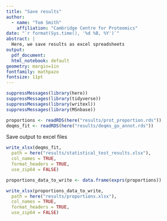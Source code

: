 ```yaml
---
title: "Save results"
author:
  - name: "Tom Smith"
    affiliation: "Cambridge Centre for Proteomics"
date: "`r format(Sys.time(), '%d %B, %Y')`"
abstract: | 
  Here, we save results as excel spreadsheets
output:
  pdf_document:
  html_notebook: default
geometry: margin=1in
fontfamily: mathpazo
fontsize: 11pt
---
```

```r
suppressMessages(library(here))
suppressMessages(library(tidyverse))
suppressMessages(library(writexl))
suppressMessages(library(MSnbase))
```

```r
proportions <- readRDS(here("results/prot_proportion.rds"))
deqms_fit <- readRDS(here("results/deqms_go_annot.rds"))
```



Save output to excel files
```r
write_xlsx(deqms_fit,
  path = here("results/statistical_test_results.xlsx"),
  col_names = TRUE,
  format_headers = TRUE,
  use_zip64 = FALSE)
```

```r
proportions_data_to_write <- data.frame(exprs(proportions))

write_xlsx(proportions_data_to_write,
  path = here("results/proportions.xlsx"),
  col_names = TRUE,
  format_headers = TRUE,
  use_zip64 = FALSE)
```
